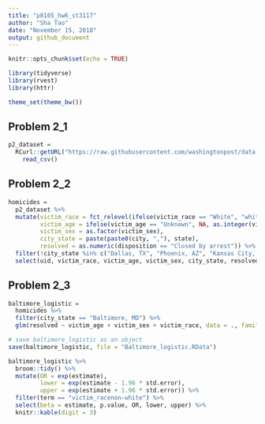 ```yaml
---
title: "p8105_hw6_st3117"
author: "Sha Tao"
date: "November 15, 2018"
output: github_document
---
```


```r
knitr::opts_chunk$set(echo = TRUE)

library(tidyverse)
library(rvest)
library(httr)

theme_set(theme_bw())

```

## Problem 2_1

```r

p2_dataset = 
  RCurl::getURL("https://raw.githubusercontent.com/washingtonpost/data-homicides/master/homicide-data.csv") %>%
    read_csv()

```

## Problem 2_2

```r

homicides =
  p2_dataset %>% 
  mutate(victim_race = fct_relevel(ifelse(victim_race == "White", "white", "non-white"), "white"),
         victim_age = ifelse(victim_age == "Unknown", NA, as.integer(victim_age)),
         victim_sex = as.factor(victim_sex),
         city_state = paste(paste0(city, ","), state),
         resolved = as.numeric(disposition == "Closed by arrest")) %>% 
  filter(!city_state %in% c("Dallas, TX", "Phoenix, AZ", "Kansas City, MO", "Tulsa, AL")) %>% 
  select(uid, victim_race, victim_age, victim_sex, city_state, resolved)


```

## Problem 2_3
```r

baltimore_logistic = 
  homicides %>%
  filter(city_state == "Baltimore, MD") %>% 
  glm(resolved ~ victim_age + victim_sex + victim_race, data = ., family = binomial()) 

# save baltimore_logistic as an object
save(baltimore_logistic, file = "Baltimore_logistic.RData")

baltimore_logistic %>% 
  broom::tidy() %>% 
  mutate(OR = exp(estimate),
         lower = exp(estimate - 1.96 * std.error),
         upper = exp(estimate + 1.96 * std.error)) %>% 
  filter(term == "victim_racenon-white") %>% 
  select(beta = estimate, p.value, OR, lower, upper) %>% 
  knitr::kable(digit = 3)

```



